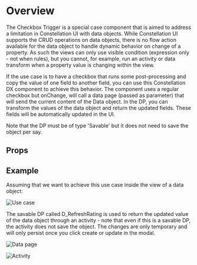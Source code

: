 
<Meta of={DemoStories} />

# Overview

The Checkbox Trigger is a special case component that is aimed to address a limitation in Constellation UI with data objects. While Constellation UI supports the CRUD operations on data objects,
there is no flow action available for the data object to handle dynamic behavior on change of a property. As such the views can only use visible condition (expression only - not when rules), but you
cannot, for example, run an activity or data transform when a property value is changing within the view.

If the use case is to have a checkbox that runs some post-processing and copy the value of one field to another field, you can use this Constellation DX component to achieve this behavior.
The component uses a regular checkbox but onChange, will call a data page (passed as parameter) that will send the current content of the Data object. In the DP, you can transform the values
of the data object and return the updated fields. These fields will be automatically updated in the UI.

Note that the DP must be of type 'Savable' but it does not need to save the object per say.

<Primary />

## Props

<Controls />

## Example

Assuming that we want to achieve this use case inside the view of a data object:

![Use case](CheckboxTrigger_Usecase.jpg)

The savable DP called D_RefreshRating is used to return the updated value of the data object through an activity - note that even if this is a savable DP, the activity does not save the object. The changes are only temporary and will only persist once you click create or update in the modal.

![Data page](CheckboxTrigger_Configuration_Datapage.jpg)

![Activity](CheckboxTrigger_Configuration_Activity.jpg)
